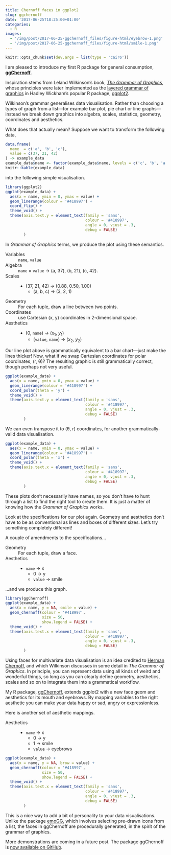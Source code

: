 ```yaml
---
title: Chernoff faces in ggplot2
slug: ggchernoff
date: '2017-06-25T18:25:00+01:00'
categories:
  - R
images:
  - '/img/post/2017-06-25-ggchernoff_files/figure-html/eyebrow-1.png'
  - '/img/post/2017-06-25-ggchernoff_files/figure-html/smile-1.png'
---
```


```r
knitr::opts_chunk$set(dev.args = list(type = 'cairo'))
```

I am pleased to introduce my first R package for general consumption, [**ggChernoff**](https://github.com/Selbosh/ggChernoff).

Inspiration stems from Leland Wilkinson's book, [*The Grammar of Graphics*](http://www.springer.com/gb/book/9780387245447), whose principles were later implemented as the [layered grammar of graphics](http://vita.had.co.nz/papers/layered-grammar.pdf) in Hadley Wickham's popular R package, [ggplot2](http://ggplot2.org/).

Wilkinson's grammar generalises data visualisation.
Rather than choosing a types of graph from a list---for example bar plot, pie chart or line graphs---instead we break down graphics into algebra, scales, statistics, geometry, coordinates and aesthetics.

What does that actually mean? Suppose we want to transform the following data,
```r
data.frame(
  name  = c('a', 'b', 'c'),
  value = c(37, 21, 42)
) -> example_data
example_data$name <- factor(example_data$name, levels = c('c', 'b', 'a'))
knitr::kable(example_data)
```

into the following simple visualisation.

```r
library(ggplot2)
ggplot(example_data) +
  aes(x = name, ymin = 0, ymax = value) +
  geom_linerange(colour = '#418997') +
  coord_flip() +
  theme_void() +
  theme(axis.text.y = element_text(family = 'sans',
                                   colour = '#418997',
                                   angle = 0, vjust = .3,
                                   debug = FALSE)
        )
```

In *Grammar of Graphics* terms, we produce the plot using these semantics.

Variables
: `name`, `value`

Algebra
: `name` × `value` → (a, 37), (b, 21), (c, 42).

Scales
: - (37, 21, 42) → (0.88, 0.50, 1.00)
  - (a, b, c) → (3, 2, 1)

Geometry
: For each tuple, draw a line between two points.

Coordinates
: use Cartesian (x, y) coordinates in 2-dimensional space.

Aesthetics
: - (0, `name`) → (*x*~1~, *y*~1~)
  - (`value`, `name`) → (*x*~2~, *y*~2~)

Our line plot above is grammatically equivalent to a bar chart---just make the lines thicker!
Now, what if we swap Cartesian coordinates for polar coordinates, (r, θ)?
The resulting graphic is still grammatically correct, though perhaps not very useful.

```r
ggplot(example_data) +
  aes(x = name, ymin = 0, ymax = value) +
  geom_linerange(colour = '#418997') +
  coord_polar(theta = 'y') +
  theme_void() +
  theme(axis.text.y = element_text(family = 'sans',
                                   colour = '#418997',
                                   angle = 0, vjust = .3,
                                   debug = FALSE)
        )
```
We can even transpose it to (θ, r) coordinates, for another grammatically-valid data visualisation.
```r
ggplot(example_data) +
  aes(x = name, ymin = 0, ymax = value) +
  geom_linerange(colour = '#418997') +
  coord_polar(theta = 'x') +
  theme_void() +
  theme(axis.text.x = element_text(family = 'sans',
                                   colour = '#418997',
                                   angle = 0, vjust = .3,
                                   debug = FALSE)
        )
```

These plots don't necessarily have names, so you don't have to hunt through a list to find the right tool to create them.
It is just a matter of knowing how the *Grammar of Graphics* works.

Look at the specifications for our plot again.
Geometry and aesthetics don't have to be as conventional as lines and boxes of different sizes.
Let's try something completely different!

A couple of amendments to the specifications...

Geometry
: For each tuple, draw a face.

Aesthetics
: - `name` → x
  - 0 → y
  - `value` → smile

...and we produce this graph.
```r
library(ggChernoff)
ggplot(example_data) +
  aes(x = name, y = NA, smile = value) +
  geom_chernoff(colour = '#418997',
                size = 50,
                show.legend = FALSE) +
  theme_void() +
  theme(axis.text.x = element_text(family = 'sans',
                                   colour = '#418997',
                                   angle = 0, vjust = .3,
                                   debug = FALSE)
        )
```

Using faces for multivariate data visualisation is an idea credited to [Herman Chernoff](https://en.wikipedia.org/wiki/Chernoff_face), and which Wilkinson discusses in some detail in *The Grammar of Graphics*.
In principle, you can represent data using all kinds of weird and wonderful things, so long as you can clearly define geometry, aesthetics, scales and so on to integrate them into a grammatical workflow.

My R package, [ggChernoff](https://github.com/Selbosh/ggChernoff), extends ggplot2 with a new face geom and aesthetics for its mouth and eyebrows.
By mapping variables to the right aesthetic you can make your data happy or sad, angry or expressionless.

Here is another set of aesthetic mappings.

Aesthetics
: - `name` → x
  - 0 → y
  - 1 → smile
  - `value` → eyebrows
  
```r
ggplot(example_data) +
  aes(x = name, y = NA, brow = value) +
  geom_chernoff(colour = '#418997',
                size = 50,
                show.legend = FALSE) +
  theme_void() +
  theme(axis.text.x = element_text(family = 'sans',
                                   colour = '#418997',
                                   angle = 0, vjust = .3,
                                   debug = FALSE)
        )
```

This is a nice way to add a bit of personality to your data visualisations.
Unlike the package [emoGG](https://github.com/dill/emoGG), which involves selecting pre-drawn icons from a list, the faces in ggChernoff are procedurally generated, in the spirit of the grammar of graphics.

More demonstrations are coming in a future post.
The package ggChernoff is [now available on GitHub](https://github.com/Selbosh/ggChernoff).
